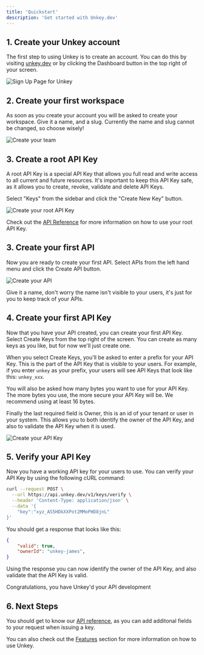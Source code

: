 ```yaml
---
title: 'Quickstart'
description: 'Get started with Unkey.dev'
---
```


## 1\. Create your Unkey account

The first step to using Unkey is to create an account. You can do this by visiting [unkey.dev](https://unkey.dev/app) or by clicking the Dashboard button in the top right of your screen.

<Frame caption="Create your account">
  <img src="./images/sign-up.png" alt="Sign Up Page for Unkey"/>
</Frame>

## 2\. Create your first workspace

As soon as you create your account you will be asked to create your workspace. Give it a name, and a slug. Currently the name and slug cannot be changed, so choose wisely!

<Frame caption="Create your workspace">
  <img src="./images/create-workspace.png" alt="Create your team"/>
</Frame>

## 3\. Create a root API Key

A root API Key is a special API Key that allows you full read and write access to all current and future resources. It's important to keep this API Key safe, as it allows you to create, revoke, validate and delete API Keys.

Select "Keys" from the sidebar and click the "Create New Key" button.

<Frame caption="Create your root API Key">
  <img src="./images/create-root-key.png" alt="Create your root API Key"/>
</Frame>

Check out the [API Reference](/api-reference/authentication) for more information on how to use your root API Key.

## 3\. Create your first API

Now you are ready to create your first API. Select APIs from the left hand menu and click the Create API button.

<Frame caption="Create your API">
  <img src="./images/create-first-api.png" alt="Create your API"/>
</Frame>

Give it a name, don't worry the name isn't visible to your users, it's just for you to keep track of your APIs.

## 4\. Create your first API Key

Now that you have your API created, you can create your first API Key. Select Create Keys from the top right of the screen. You can create as many keys as you like, but for now we'll just create one.

When you select Create Keys, you'll be asked to enter a prefix for your API Key. This is the part of the API Key that is visible to your users. For example, if you enter `unkey` as your prefix, your users will see API Keys that look like this: `unkey_xxx`.

You will also be asked how many bytes you want to use for your API Key. The more bytes you use, the more secure your API Key will be. We recommend using at least 16 bytes.

Finally the last required field is Owner, this is an id of your tenant or user in your system. This allows you to both identify the owner of the API Key, and also to validate the API Key when it is used.

<Frame caption="Create your API Key">
  <img src="./images/create-api-key.png" alt="Create your API Key"/>
</Frame>

## 5\. Verify your API Key

Now you have a working API key for your users to use. You can verify your API Key by using the following cURL command:

```bash
curl --request POST \
  --url https://api.unkey.dev/v1/keys/verify \
  --header 'Content-Type: application/json' \
  --data '{
	"key":"xyz_AS5HDkXXPot2MMoPHD8jnL"
}'
```

You should get a response that looks like this:

```json
{
	"valid": true,
	"ownerId": "unkey-james",
}
```

Using the response you can now identify the owner of the API Key, and also validate that the API Key is valid.

<Check>Congratulations, you have Unkey'd your API development</Check>

## 6\. Next Steps

You should get to know our [API reference](/api-reference/authentication), as you can add additonal fields to your request when issuing a key.

You can also check out the [Features](/features/ratelimiting) section for more information on how to use Unkey.